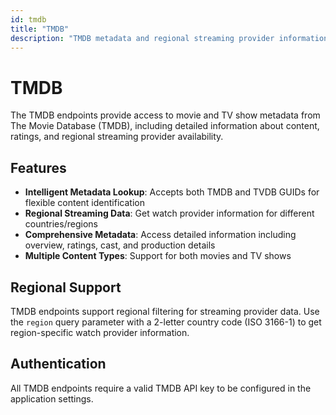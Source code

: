 ```yaml
---
id: tmdb
title: "TMDB"
description: "TMDB metadata and regional streaming provider information"
---
```


# TMDB

The TMDB endpoints provide access to movie and TV show metadata from The Movie Database (TMDB), including detailed information about content, ratings, and regional streaming provider availability.

## Features

- **Intelligent Metadata Lookup**: Accepts both TMDB and TVDB GUIDs for flexible content identification
- **Regional Streaming Data**: Get watch provider information for different countries/regions
- **Comprehensive Metadata**: Access detailed information including overview, ratings, cast, and production details
- **Multiple Content Types**: Support for both movies and TV shows

## Regional Support

TMDB endpoints support regional filtering for streaming provider data. Use the `region` query parameter with a 2-letter country code (ISO 3166-1) to get region-specific watch provider information.

## Authentication

All TMDB endpoints require a valid TMDB API key to be configured in the application settings.